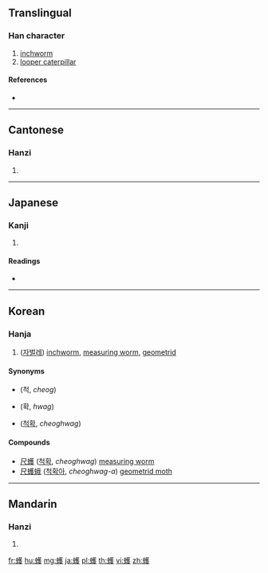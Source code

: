 {{character info/new}}
==Translingual==

===Han character===
{{Han char|rn=142|rad=虫|as=14|sn=20|four=54147|canj=LITOE}}

# [[inchworm]]
# [[looper caterpillar]]

====References====
* {{Han ref|kx=1101.010|dkj=33752|dj=1564.370|hdz=42895.100|uh=8816|ud=34838|bh=F4C9|bd=62665}}

----

==Cantonese==

===Hanzi===
{{yue-hanzi|jyut=wok6|y=wok6}}

# {{defn|lang=yue|sort=虫14}}

----

==Japanese==

===Kanji===
{{ja-kanji|grade=|rs=虫14}}

# {{defn|lang=ja|sort=虫14}}

====Readings====
* {{ja-readings|on=[[かく]] (kaku), [[わく]] (waku)|kun=[[かくれる]] (kakureru), [[しりぞく]] (shirizoku)|nanori=}}

----

==Korean==

===Hanja===
{{ko-hanja|hangeul=확|eumhun=|rv=hwag|mr=|y=}}

# ([[자벌레]]) [[inchworm]], [[measuring worm]], [[geometrid]]

====Synonyms====
{{top2}}
* {{l|ko|蚇}} (척, ''cheog'')
* {{l|ko|蠖}} (확, ''hwag'')
{{mid2}}
* {{l|ko|尺蠖}} ([[척확]], ''cheoghwag'')
{{bottom}}

====Compounds====
* [[尺蠖]] ([[척확]], ''cheoghwag'') [[measuring worm]]
* [[尺蠖蛾]] ([[척확아]], ''cheoghwag-a'') [[geometrid moth]]

----

==Mandarin==

===Hanzi===
{{cmn-hanzi|pin=[[huò]] ([[huo4]]), [[yuè]] ([[yue4]])|wg=huo<sup>4</sup>, yüeh<sup>4</sup>}}

# {{defn|lang=cmn|sort=虫14}}

[[fr:蠖]]
[[hu:蠖]]
[[mg:蠖]]
[[ja:蠖]]
[[pl:蠖]]
[[th:蠖]]
[[vi:蠖]]
[[zh:蠖]]